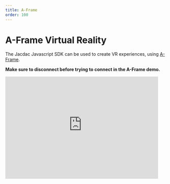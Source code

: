 ```yaml
---
title: A-Frame
order: 100
---
```


# A-Frame Virtual Reality

The Jacdac Javascript SDK can be used to create VR experiences, using [A-Frame](https://aframe.io/).

**Make sure to disconnect before trying to connect in the A-Frame demo.**

<iframe
    src="https://jacdac-aframe-demo.glitch.me"
    style="border: none;"
    width="480"
    height="320"
    allow="usb;serial;bluetooth;vr"
    allowfullscreen
/>

The following snippet is a possible use of Jacdac in a VR setting.
The radius of the sphere is controlled by any potentiometer module.

```typescript
// make sure all sensors are streaming data
bus.streaming = true

// aframe object
const sphere = document.getElementById("sphere");

// using an animation frame to query sensor and update DOM
function step() {
  // collect all sensor info into a simple object data structure
  const sensors = jacdac.snapshotSensors(bus)
  // grab the first reading on potentiometer
  // !! reading might be undefined if missing !!
  const pos = sensors.potentiometer[0] || 0
  // a-frame magic
  sphere.setAttribute("radius", 0.5 + pos)
  // keep animating
  window.requestAnimationFrame(step);
}
window.requestAnimationFrame(step);
```

The HTML of the A-Frame starter has been slightly modified to import the Jacdac SDK

```html
<script src="https://unpkg.com/jacdac-ts/dist/jacdac.umd.js"></script>
```

and display a connect button. Connection to a physical device needs to be started from a user interaction like a button click.

```html
<button
    id="connectbtn"
    style="position:absolute; left: 1rem; top: 1rem; z-index:1000;"
>
    jacdac connect
</button>
```

-   [Remix the starter project](https://glitch.com/edit/#!/jacdac-aframe-demo)
